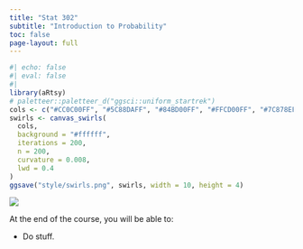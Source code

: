 ```yaml
---
title: "Stat 302"
subtitle: "Introduction to Probability"
toc: false
page-layout: full
---
```



```r
#| echo: false
#| eval: false
#| 
library(aRtsy)
# paletteer::paletteer_d("ggsci::uniform_startrek")
cols <- c("#CC0C00FF", "#5C88DAFF", "#84BD00FF", "#FFCD00FF", "#7C878EFF", "#00B5E2FF", "#00AF66FF")
swirls <- canvas_swirls(
  cols,
  background = "#ffffff",
  iterations = 200,
  n = 200,
  curvature = 0.008,
  lwd = 0.4
)
ggsave("style/swirls.png", swirls, width = 10, height = 4)
```

![](style/swirls.png){.center}


At the end of the course, you will be able to: 

* Do stuff.

